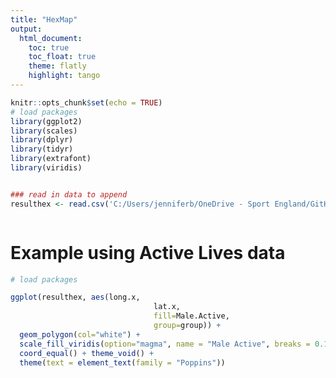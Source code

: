 ```yaml
---
title: "HexMap"
output:
  html_document:  
    toc: true  
    toc_float: true 
    theme: flatly
    highlight: tango
---
```


```r
knitr::opts_chunk$set(echo = TRUE)
# load packages
library(ggplot2)
library(scales)
library(dplyr)
library(tidyr)
library(extrafont)
library(viridis)


### read in data to append
resulthex <- read.csv('C:/Users/jenniferb/OneDrive - Sport England/GitHub/Geographical Data/HexMap_England_Active.Males.csv')



```

# Example using Active Lives data

```r
# load packages

ggplot(resulthex, aes(long.x,
                                lat.x,
                                fill=Male.Active,
                                group=group)) +
  geom_polygon(col="white") +
  scale_fill_viridis(option="magma", name = "Male Active", breaks = 0.1*0:9, labels = percent(0.1*0:9)) +
  coord_equal() + theme_void() +
  theme(text = element_text(family = "Poppins"))
```

